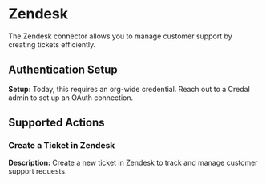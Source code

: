 # Zendesk
The Zendesk connector allows you to manage customer support by creating tickets efficiently.

## Authentication Setup
**Setup:** Today, this requires an org-wide credential. Reach out to a Credal admin to set up an OAuth connection.

## Supported Actions

### Create a Ticket in Zendesk
**Description:** Create a new ticket in Zendesk to track and manage customer support requests.